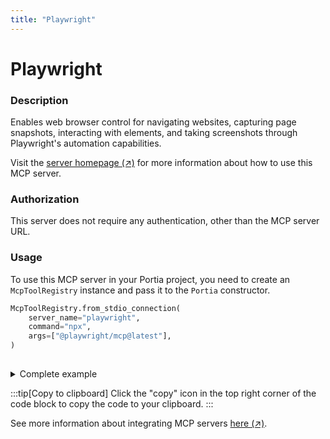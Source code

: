 ```yaml
---
title: "Playwright"
---
```

<!-- WARNING: This file is auto-generated by generate_tool_docs.py. Do not edit manually. -->


# Playwright

### Description

Enables web browser control for navigating websites, capturing page snapshots, interacting with elements, and taking screenshots through Playwright's automation capabilities.

Visit the [server homepage (↗)](https://github.com/microsoft/playwright-mcp) for more information about how to use this MCP server.

### Authorization

This server does not require any authentication, other than the MCP server URL.

### Usage

To use this MCP server in your Portia project, you need to create an `McpToolRegistry` instance and pass it to the `Portia` constructor.

```python
McpToolRegistry.from_stdio_connection(
    server_name="playwright",
    command="npx",
    args=["@playwright/mcp@latest"],
)
                    
```

<details>
<summary>Complete example</summary>

Extending the tool set in the `DefaultToolRegistry` with the local MCP server:

```python
from portia import DefaultToolRegistry, McpToolRegistry, Portia, Config

config = Config.from_default()
tool_registry = DefaultToolRegistry(config) +  McpToolRegistry.from_stdio_connection(
    server_name="playwright",
    command="npx",
    args=["@playwright/mcp@latest"],
)
                    

portia = Portia(config=config, tools=tool_registry)
```

</details>

:::tip[Copy to clipboard]
Click the "copy" icon in the top right corner of the code block to copy the code to your clipboard.
:::

See more information about integrating MCP servers [here (↗)](/mcp-servers).

